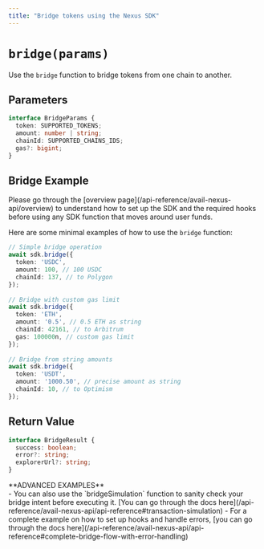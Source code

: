 ```yaml
---
title: "Bridge tokens using the Nexus SDK"
---
```



# `bridge(params)`

Use the `bridge` function to bridge tokens from one chain to another.

## Parameters

```typescript showLineNumbers filename="Typescript"
interface BridgeParams {
  token: SUPPORTED_TOKENS;
  amount: number | string;
  chainId: SUPPORTED_CHAINS_IDS;
  gas?: bigint;
}
```

## Bridge Example

<Callout type="warning">
Please go through the [overview page](/api-reference/avail-nexus-api/overview) to understand how to set up the SDK and the required hooks before using any SDK function that moves around user funds.
</Callout>

Here are some minimal examples of how to use the `bridge` function:

```typescript showLineNumbers filename="Typescript"
// Simple bridge operation
await sdk.bridge({
  token: 'USDC',
  amount: 100, // 100 USDC
  chainId: 137, // to Polygon
});
 
// Bridge with custom gas limit
await sdk.bridge({
  token: 'ETH',
  amount: '0.5', // 0.5 ETH as string
  chainId: 42161, // to Arbitrum
  gas: 100000n, // custom gas limit
});
 
// Bridge from string amounts
await sdk.bridge({
  token: 'USDT',
  amount: '1000.50', // precise amount as string
  chainId: 10, // to Optimism
});
```

## Return Value

```typescript showLineNumbers filename="Typescript"
interface BridgeResult {
  success: boolean;
  error?: string;
  explorerUrl?: string;
}
```

<Callout type="info">
**ADVANCED EXAMPLES**<br/>
- You can also use the `bridgeSimulation` function to sanity check your bridge intent before executing it.
[You can go through the docs here](/api-reference/avail-nexus-api/api-reference#transaction-simulation)
- For a complete example on how to set up hooks and handle errors, [you can go through the docs here](/api-reference/avail-nexus-api/api-reference#complete-bridge-flow-with-error-handling)
</Callout>
